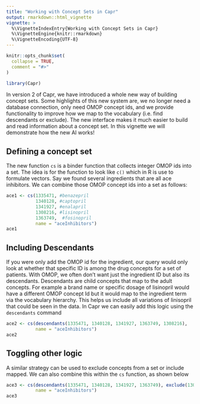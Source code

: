 ```yaml
---
title: "Working with Concept Sets in Capr"
output: rmarkdown::html_vignette
vignette: >
  %\VignetteIndexEntry{Working with Concept Sets in Capr}
  %\VignetteEngine{knitr::rmarkdown}
  %\VignetteEncoding{UTF-8}
---
```


```r
knitr::opts_chunk$set(
  collapse = TRUE,
  comment = "#>"
)
```

```r
library(Capr)
```

In version 2 of Capr, we have introduced a whole new way of building concept sets. Some highlights of this new system are, we no longer need a database connection, only need OMOP concept ids, and we provide functionality to improve how we map to the vocabulary (i.e. find descendants or exclude). The new interface makes it much easier to build and read information about a concept set. In this vignette we will demonstrate how the new AI works!


## Defining a concept set

The new function `cs` is a binder function that collects integer OMOP ids into a set. The idea is for the function to look like `c()` which in R is use to formulate vectors. Say we found several ingredients that are all ace inhibitors. We can combine those OMOP concept ids into a set as follows:

```r
ace1 <- cs(1335471, #benazepril
           1340128, #captopril
           1341927, #enalapril
           1308216, #lisinopril
           1363749,  #fosinopril
           name = "aceInhibitors")
ace1
```

## Including Descendants

If you were only add the OMOP id for the ingredient, our query would only look at whether that specific ID is among the drug concepts for a set of patients. With OMOP, we often don't want just the ingredient ID but also its descendants. Descendants are child concepts that map to the adult concepts. For example a brand name or specific dosage of lisinopril would have a different OMOP concept Id but it would map to the ingredient term via the vocabulary hierarchy. This helps us include all variations of linisopril that could be seen in the data. In Capr we can easily add this logic using the `descendants` command

```r
ace2 <- cs(descendants(1335471, 1340128, 1341927, 1363749, 1308216),
           name = "aceInhibitors")
ace2
```

## Toggling other logic

A similar strategy can be used to exclude concepts from a set or include mapped. We can also combine this within the `cs` function, as shown below

```r
ace3 <- cs(descendants(1335471, 1340128, 1341927, 1363749), exclude(1308216),
           name = "aceInhibitors")
ace3
```



